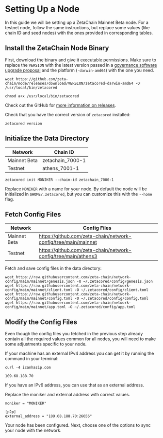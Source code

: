 # Setting Up a Node

In this guide we will be setting up a ZetaChain Mainnet Beta node. For a testnet
node, follow the same instructions, but replace some values (like chain ID and
seed nodes) with the ones provided in corresponding tables.

## Install the ZetaChain Node Binary

First, download the binary and give it executable permissions. Make sure to
replace the `VERSION` with the latest version passed in a
[governance software upgrade proposal](/validators/proposals) and the platform
(`-darwin-amd64`) with the one you need.

```
wget https://github.com/zeta-chain/node/releases/download/VERSION/zetacored-darwin-amd64 -O /usr/local/bin/zetacored

chmod a+x /usr/local/bin/zetacored
```

Check out the GitHub for
[more information on releases](https://github.com/zeta-chain/node/releases).

Check that you have the correct version of `zetacored` installed:

```
zetacored version
```

## Initialize the Data Directory

| Network      | Chain ID         |
| ------------ | ---------------- |
| Mainnet Beta | zetachain_7000-1 |
| Testnet      | athens_7001-1    |

```
zetacored init MONIKER --chain-id zetachain_7000-1
```

Replace `MONIKER` with a name for your node. By default the node will be
initialized in `$HOME/.zetacored`, but you can customize this with the `--home`
flag.

## Fetch Config Files

| Network      | Config Files                                                   |
| ------------ | -------------------------------------------------------------- |
| Mainnet Beta | https://github.com/zeta-chain/network-config/tree/main/mainnet |
| Testnet      | https://github.com/zeta-chain/network-config/tree/main/athens3 |

Fetch and save config files in the data directory:

```
wget https://raw.githubusercontent.com/zeta-chain/network-config/main/mainnet/genesis.json -O ~/.zetacored/config/genesis.json
wget https://raw.githubusercontent.com/zeta-chain/network-config/main/mainnet/client.toml -O ~/.zetacored/config/client.toml
wget https://raw.githubusercontent.com/zeta-chain/network-config/main/mainnet/config.toml -O ~/.zetacored/config/config.toml
wget https://raw.githubusercontent.com/zeta-chain/network-config/main/mainnet/app.toml -O ~/.zetacored/config/app.toml
```

## Modify the Config Files

Even though the config files you fetched in the previous step already contain
all the required values common for all nodes, you will need to make some
adjustments specific to your node.

If your machine has an external IPv4 address you can get it by running the
command in your terminal:

```
curl -4 icanhazip.com

109.68.188.70
```

If you have an IPv6 address, you can use that as an external address.

Replace the moniker and external address with correct values.

```text filename="~/.zetacored/config/config.toml"
moniker = "MONIKER"

[p2p]
external_address = "109.68.188.70:26656"
```

Your node has been configured. Next, choose one of the options to sync your node
with the network.
